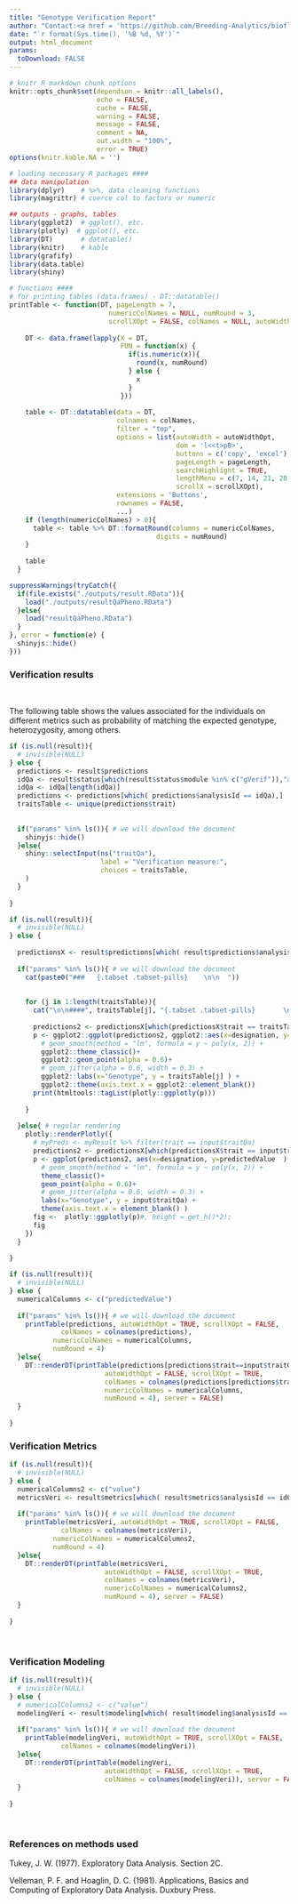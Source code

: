 ```yaml
---
title: "Genotype Verification Report"
author: "Contact:<a href = 'https://github.com/Breeding-Analytics/bioflow' target = '_blank'>Breeding Analytics Team, OneCGIAR</a> breedinganalytics@cgiar.org"
date: "`r format(Sys.time(), '%B %d, %Y')`"  
output: html_document
params:
  toDownload: FALSE
---
```


```r

# knitr R markdown chunk options
knitr::opts_chunk$set(dependson = knitr::all_labels(),
                      echo = FALSE,
                      cache = FALSE,
                      warning = FALSE,
                      message = FALSE,
                      comment = NA,
                      out.width = "100%",
                      error = TRUE)
options(knitr.kable.NA = '')

# loading necessary R packages ####
## data manipulation
library(dplyr)    # %>%, data cleaning functions
library(magrittr) # coerce col to factors or numeric

## outputs - graphs, tables
library(ggplot2)  # ggplot(), etc.
library(plotly)  # ggplot(), etc.
library(DT)       # datatable()
library(knitr)    # kable
library(grafify)
library(data.table)
library(shiny)
```

```r

# functions ####
# for printing tables (data.frames) - DT::datatable()
printTable <- function(DT, pageLength = 7, 
                         numericColNames = NULL, numRound = 3, 
                         scrollXOpt = FALSE, colNames = NULL, autoWidthOpt = FALSE,...) {
    
    DT <- data.frame(lapply(X = DT, 
                            FUN = function(x) {
                              if(is.numeric(x)){
                                round(x, numRound)
                              } else {
                                x
                              }
                            }))
    
    table <- DT::datatable(data = DT, 
                           colnames = colNames,
                           filter = "top", 
                           options = list(autoWidth = autoWidthOpt,
                                          dom = 'l<<t>pB>', 
                                          buttons = c('copy', 'excel'),
                                          pageLength = pageLength,
                                          searchHighlight = TRUE,
                                          lengthMenu = c(7, 14, 21, 28, 35),
                                          scrollX = scrollXOpt),
                           extensions = 'Buttons',
                           rownames = FALSE,
                           ...)
    if (length(numericColNames) > 0){
      table <- table %>% DT::formatRound(columns = numericColNames,
                                     digits = numRound)
    }
    
    table
  }
```

```r

suppressWarnings(tryCatch({
  if(file.exists("./outputs/result.RData")){
    load("./outputs/resultQaPheno.RData")
  }else{
    load("resultQaPheno.RData")
  }
}, error = function(e) {
  shinyjs::hide()
}))

```


### Verification results
<p>&nbsp;</p>

The following table shows the values associated for the individuals on different metrics such as probability of matching the expected genotype, heterozygosity, among others.

```r

if (is.null(result)){
  # invisible(NULL)
} else {
  predictions <- result$predictions
  idQa <- result$status[which(result$status$module %in% c("gVerif")),"analysisId"];
  idQa <- idQa[length(idQa)]
  predictions <- predictions[which( predictions$analysisId == idQa),]
  traitsTable <- unique(predictions$trait)
  
  
  if("params" %in% ls()){ # we will download the document
    shinyjs::hide()
  }else{
    shiny::selectInput(ns("traitQa"), 
                       label = "Verification measure:", 
                       choices = traitsTable, 
    )
  }
  
}

```

```r
if (is.null(result)){
  # invisible(NULL)
} else {
  
  predictionsX <- result$predictions[which( result$predictions$analysisId == idQa),]
  
  if("params" %in% ls()){ # we will download the document
    cat(paste0("###   {.tabset .tabset-pills}    \n\n  "))
    
    
    for (j in 1:length(traitsTable)){
      cat("\n\n####", traitsTable[j], "{.tabset .tabset-pills}       \n\n")
      
      predictions2 <- predictionsX[which(predictionsX$trait == traitsTable[j]),]
      p <- ggplot2::ggplot(predictions2, ggplot2::aes(x=designation, y=predictedValue  ) ) +
        # geom_smooth(method = "lm", formula = y ~ poly(x, 2)) + 
        ggplot2::theme_classic()+
        ggplot2::geom_point(alpha = 0.6)+
        # geom_jitter(alpha = 0.6, width = 0.3) +
        ggplot2::labs(x="Genotype", y = traitsTable[j] ) +
        ggplot2::theme(axis.text.x = ggplot2::element_blank()) 
      print(htmltools::tagList(plotly::ggplotly(p)))
      
    }
    
  }else{ # regular rendering
    plotly::renderPlotly({
      # myPreds <- myResult %>% filter(trait == input$traitQa)
      predictions2 <- predictionsX[which(predictionsX$trait == input$traitQa),]
      p <- ggplot(predictions2, aes(x=designation, y=predictedValue  ) ) +
        # geom_smooth(method = "lm", formula = y ~ poly(x, 2)) + 
        theme_classic()+
        geom_point(alpha = 0.6)+
        # geom_jitter(alpha = 0.6, width = 0.3) +
        labs(x="Genotype", y = input$traitQa) +
        theme(axis.text.x = element_blank() ) 
      fig <-  plotly::ggplotly(p)#, height = get_h()*2);
      fig
    })
  }
  
}

```


```r
if (is.null(result)){
  # invisible(NULL)
} else {
  numericalColumns <- c("predictedValue") 
  
  if("params" %in% ls()){ # we will download the document
    printTable(predictions, autoWidthOpt = TRUE, scrollXOpt = FALSE,
             colNames = colnames(predictions),
           numericColNames = numericalColumns,
           numRound = 4)
  }else{
    DT::renderDT(printTable(predictions[predictions$trait==input$traitQa,c("trait","gid","designation","mother","father","predictedValue")],
                        autoWidthOpt = FALSE, scrollXOpt = TRUE,
                        colNames = colnames(predictions[predictions$trait==input$traitQa,c("trait","gid","designation","mother","father","predictedValue")]),
                        numericColNames = numericalColumns,
                        numRound = 4), server = FALSE)
  }
  
}

```



### Verification Metrics

```r
if (is.null(result)){
  # invisible(NULL)
} else {
  numericalColumns2 <- c("value") 
  metricsVeri <- result$metrics[which( result$metrics$analysisId == idQa),]
  
  if("params" %in% ls()){ # we will download the document
    printTable(metricsVeri, autoWidthOpt = TRUE, scrollXOpt = FALSE,
             colNames = colnames(metricsVeri),
           numericColNames = numericalColumns2,
           numRound = 4)
  }else{
    DT::renderDT(printTable(metricsVeri,
                        autoWidthOpt = FALSE, scrollXOpt = TRUE,
                        colNames = colnames(metricsVeri),
                        numericColNames = numericalColumns2,
                        numRound = 4), server = FALSE)
  }
  
}

```

<p>&nbsp;</p>

### Verification Modeling

```r
if (is.null(result)){
  # invisible(NULL)
} else {
  # numericalColumns2 <- c("value") 
  modelingVeri <- result$modeling[which( result$modeling$analysisId == idQa),]
  
  if("params" %in% ls()){ # we will download the document
    printTable(modelingVeri, autoWidthOpt = TRUE, scrollXOpt = FALSE,
             colNames = colnames(modelingVeri))
  }else{
    DT::renderDT(printTable(modelingVeri,
                        autoWidthOpt = FALSE, scrollXOpt = TRUE,
                        colNames = colnames(modelingVeri)), server = FALSE)
  }
  
}

```

<p>&nbsp;</p>

### References on methods used

Tukey, J. W. (1977). Exploratory Data Analysis. Section 2C.

Velleman, P. F. and Hoaglin, D. C. (1981). Applications, Basics and Computing of Exploratory Data Analysis. Duxbury Press.


<p>&nbsp;</p>



